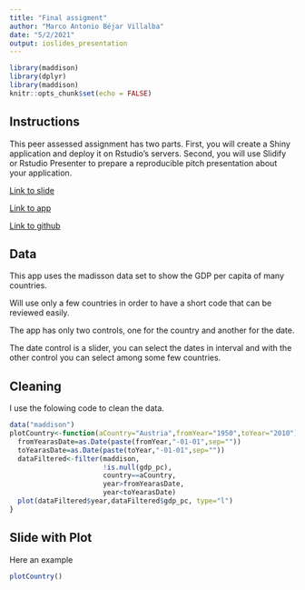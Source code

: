 ```yaml
---
title: "Final assigment"
author: "Marco Antonio Béjar Villalba"
date: "5/2/2021"
output: ioslides_presentation
---
```


```r
library(maddison)
library(dplyr)
library(maddison)
knitr::opts_chunk$set(echo = FALSE)
```

## Instructions
This peer assessed assignment has two parts. First, you will create a Shiny application and deploy it on Rstudio's servers. Second, you will use Slidify or Rstudio Presenter to prepare a reproducible pitch presentation about your application.

[Link to slide](https://rpubs.com/marco-antonio-bejar-villalba/721903)

[Link to app](https://marco-antonio-bejar-villalba.shinyapps.io/assigment/)

[Link to github](https://github.com/marco-antonio-bejar-villalba/ShinyApplication)

## Data

This app uses the madisson data set to show the GDP per capita of many countries.

Will use only a few countries in order to have a short code that can be reviewed easily.

The app has only two controls, one for the country and another for the date.

The date control is a slider, you can select the dates in interval and with the other
control you can select among some few countries.

## Cleaning

I use the folowing code to clean the data.

```r
data("maddison")
plotCountry<-function(aCountry="Austria",fromYear="1950",toYear="2010"){
  fromYearasDate=as.Date(paste(fromYear,"-01-01",sep=""))
  toYearasDate=as.Date(paste(toYear,"-01-01",sep=""))
  dataFiltered<-filter(maddison,
                       !is.null(gdp_pc),
                       country==aCountry,
                       year>fromYearasDate,
                       year<toYearasDate)
  plot(dataFiltered$year,dataFiltered$gdp_pc, type="l")
}
```

## Slide with Plot

Here an example
```r
plotCountry()
```

